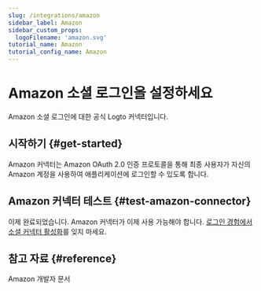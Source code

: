 ```yaml
---
slug: /integrations/amazon
sidebar_label: Amazon
sidebar_custom_props:
  logoFilename: 'amazon.svg'
tutorial_name: Amazon
tutorial_config_name: Amazon
---
```




# Amazon 소셜 로그인을 설정하세요

Amazon 소셜 로그인에 대한 공식 Logto 커넥터입니다.

<GuideTip />

## 시작하기 \{#get-started}

Amazon 커넥터는 Amazon OAuth 2.0 인증 프로토콜을 통해 최종 사용자가 자신의 Amazon 계정을 사용하여 애플리케이션에 로그인할 수 있도록 합니다.

<Integration />

## Amazon 커넥터 테스트 \{#test-amazon-connector}

이제 완료되었습니다. Amazon 커넥터가 이제 사용 가능해야 합니다. [로그인 경험에서 소셜 커넥터 활성화](/connectors/social-connectors/#enable-social-sign-in)를 잊지 마세요.

## 참고 자료 \{#reference}

<Url href="https://developer.amazon.com/loginwithamazon/console/site/lwa/overview.html">
  Amazon 개발자 문서
</Url>